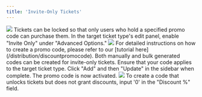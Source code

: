 ```yaml
---
title: 'Invite-Only Tickets'
---
```


<img src="/images/creating-campaign/ticketing/inviteonly/using code tix.gif"/>
Tickets can be locked so that only users who hold a specified promo code can purchase them.

<Steps>
    <Step title="Enable 'Invite Only'">
        In the target ticket type's edit panel, enable "Invite Only" under "Advanced Options."
            <img src="/images/creating-campaign/ticketing/inviteonly/invite only toggle.png"/>
    </Step>
    <Step title="Create Code">
        <Info>
            For detailed instructions on how to create a promo code, please refer to our [tutorial here](/distribution/discountpromocode). Both manually and bulk generated codes can be created for invite-only tickets.
        </Info>
        Ensure that your code applies to the target ticket type. Click "Add" and then "Update" in the sidebar when complete. The promo code is now activated.
        <img src="/images/creating-campaign/ticketing/inviteonly/creating code.gif"/>
        <Tip>
            To create a code that unlocks tickets but does not grant discounts, input '0' in the "Discount %" field.
        </Tip>
    </Step>
</Steps>